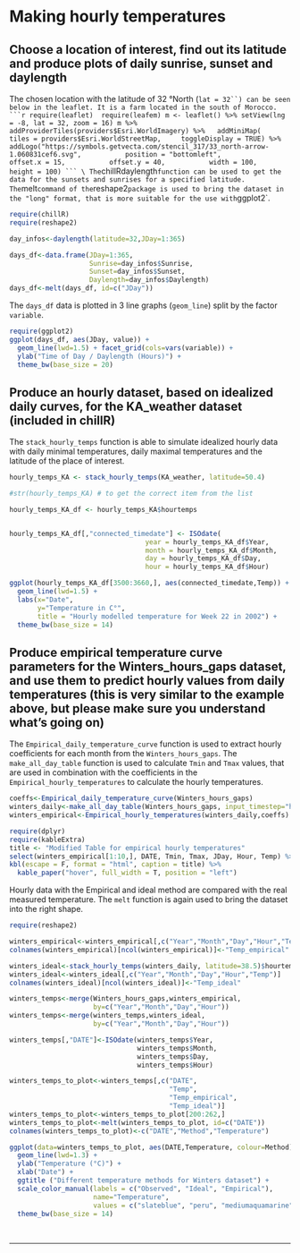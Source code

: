 # Making hourly temperatures

## Choose a location of interest, find out its latitude and produce plots of daily sunrise, sunset and daylength

The chosen location with the latitude of 32 °North (`lat = 32``) can be seen below in the leaflet. It is a farm located in the south of Morocco.
```r
require(leaflet) 
require(leafem)
m <- leaflet() %>% setView(lng = -8, lat = 32, zoom = 16)
m %>%
  addProviderTiles(providers$Esri.WorldImagery) %>%
  addMiniMap(
    tiles = providers$Esri.WorldStreetMap,
    toggleDisplay = TRUE) %>%
  addLogo("https://symbols.getvecta.com/stencil_317/33_north-arrow-1.060831cef6.svg",
          position = "bottomleft",
          offset.x = 15,
          offset.y = 40,
          width = 100,
          height = 100)
```
\
The `chillR` `daylength` function can be used to get the data for the sunsets and sunrises for a specified latitude. The `melt` command of the `reshape2` package is used to bring the dataset in the "long" format, that is more suitable for the use with `ggplot2`.
```r
require(chillR)
require(reshape2)

day_infos<-daylength(latitude=32,JDay=1:365)

days_df<-data.frame(JDay=1:365,
                    Sunrise=day_infos$Sunrise,
                    Sunset=day_infos$Sunset,
                    Daylength=day_infos$Daylength)
days_df<-melt(days_df, id=c("JDay"))
```

The `days_df` data is plotted in 3 line graphs (`geom_line`) split by the factor `variable`.
```r
require(ggplot2)
ggplot(days_df, aes(JDay, value)) +
  geom_line(lwd=1.5) + facet_grid(cols=vars(variable)) +
  ylab("Time of Day / Daylength (Hours)") +
  theme_bw(base_size = 20)
```

## Produce an hourly dataset, based on idealized daily curves, for the KA_weather dataset (included in chillR)

The `stack_hourly_temps` function is able to simulate idealized hourly data with daily minimal temperatures, daily maximal temperatures and the latitude of the place of interest.

```r
hourly_temps_KA <- stack_hourly_temps(KA_weather, latitude=50.4)

#str(hourly_temps_KA) # to get the correct item from the list

hourly_temps_KA_df <- hourly_temps_KA$hourtemps


hourly_temps_KA_df[,"connected_timedate"] <- ISOdate(
                                  year = hourly_temps_KA_df$Year,
                                  month = hourly_temps_KA_df$Month,
                                  day = hourly_temps_KA_df$Day,
                                  hour = hourly_temps_KA_df$Hour)
```

```r
ggplot(hourly_temps_KA_df[3500:3660,], aes(connected_timedate,Temp)) +
  geom_line(lwd=1.5) +
  labs(x="Date",
       y="Temperature in C°",
       title = "Hourly modelled temperature for Week 22 in 2002") +
  theme_bw(base_size = 14)
```

## Produce empirical temperature curve parameters for the Winters_hours_gaps dataset, and use them to predict hourly values from daily temperatures (this is very similar to the example above, but please make sure you understand what’s going on)

The `Empirical_daily_temperature_curve` function is used to extract hourly coefficients for each month from the `Winters_hours_gaps`. The `make_all_day_table` function is used to calculate `Tmin` and `Tmax` values, that are used in combination with the coefficients in the `Empirical_hourly_temperatures` to calculate the hourly temperatures.

```r
coeffs<-Empirical_daily_temperature_curve(Winters_hours_gaps)
winters_daily<-make_all_day_table(Winters_hours_gaps, input_timestep="hour")
winters_empirical<-Empirical_hourly_temperatures(winters_daily,coeffs)
```

```r
require(dplyr)
require(kableExtra)
title <- "Modified Table for empirical hourly temperatures"
select(winters_empirical[1:10,], DATE, Tmin, Tmax, JDay, Hour, Temp) %>% 
kbl(escape = F, format = "html", caption = title) %>%
  kable_paper("hover", full_width = T, position = "left")

```

Hourly data with the Empirical and ideal method are compared with the real measured temperature. The `melt` function is again used to bring the dataset into the right shape.

```r
require(reshape2)

winters_empirical<-winters_empirical[,c("Year","Month","Day","Hour","Temp")]
colnames(winters_empirical)[ncol(winters_empirical)]<-"Temp_empirical"

winters_ideal<-stack_hourly_temps(winters_daily, latitude=38.5)$hourtemps
winters_ideal<-winters_ideal[,c("Year","Month","Day","Hour","Temp")]
colnames(winters_ideal)[ncol(winters_ideal)]<-"Temp_ideal"

winters_temps<-merge(Winters_hours_gaps,winters_empirical,
                     by=c("Year","Month","Day","Hour"))
winters_temps<-merge(winters_temps,winters_ideal,
                     by=c("Year","Month","Day","Hour"))

winters_temps[,"DATE"]<-ISOdate(winters_temps$Year,
                                winters_temps$Month,
                                winters_temps$Day,
                                winters_temps$Hour)

winters_temps_to_plot<-winters_temps[,c("DATE",
                                        "Temp",
                                        "Temp_empirical",
                                        "Temp_ideal")]
winters_temps_to_plot<-winters_temps_to_plot[200:262,]
winters_temps_to_plot<-melt(winters_temps_to_plot, id=c("DATE")) 
colnames(winters_temps_to_plot)<-c("DATE","Method","Temperature")

```

```r

ggplot(data=winters_temps_to_plot, aes(DATE,Temperature, colour=Method)) +
  geom_line(lwd=1.3) +
  ylab("Temperature (°C)") +
  xlab("Date") +
  ggtitle ("Different temperature methods for Winters dataset") +
  scale_color_manual(labels = c("Observed", "Ideal", "Empirical"),
                     name="Temperature",
                     values = c("slateblue", "peru", "mediumaquamarine")) +
  theme_bw(base_size = 14)
```

\
<hr />